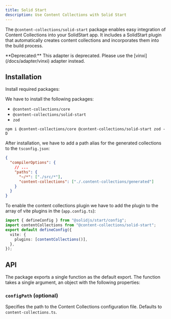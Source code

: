 ```yaml
---
title: Solid Start
description: Use Content Collections with Solid Start
---
```


The `@content-collections/solid-start` package enables easy integration of Content Collections into your SolidStart app. It includes a SolidStart plugin that automatically creates content collections and incorporates them into the build process.

<Callout type="warn" title='Warning'>
  **Deprecated:** This adapter is deprecated. Please use the [vinxi](/docs/adapter/vinxi) adapter instead.
</Callout>

## Installation

<div className="steps">
<div className="step">

Install required packages:

We have to install the following packages:

- `@content-collections/core`
- `@content-collections/solid-start`
- `zod`

```package-install
npm i @content-collections/core @content-collections/solid-start zod -D
```

</div>
<div className="step">

After installation, we have to add a path alias for the generated collections to the `tsconfig.json`:

```json
{
  "compilerOptions": {
    // ...
    "paths": {
      "~/*": ["./src/*"],
      "content-collections": ["./.content-collections/generated"]
    }
  }
}
```

</div>
<div className="step">

To enable the content collections plugin we have to add the plugin to the array of vite plugins in the (`app.config.ts`):

```ts
import { defineConfig } from "@solidjs/start/config";
import contentCollections from "@content-collections/solid-start";
export default defineConfig({
  vite: {
    plugins: [contentCollections()],
  },
});
```

</div>
</div>

## API

The package exports a single function as the default export. The function takes a single argument, an object with the following properties:

### `configPath` (optional)

Specifies the path to the Content Collections configuration file. Defaults to `content-collections.ts`.

